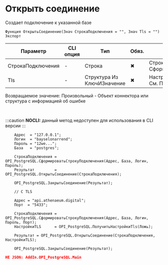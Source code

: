 ﻿---
sidebar_position: 1
---


# Открыть соединение 
 Создает подключение к указанной базе



`Функция ОткрытьСоединение(Знач СтрокаПодключения = "", Знач Tls = "") Экспорт`

  | Параметр | CLI опция | Тип | Обяз. | Назначение |
  |-|-|-|-|-|
  | СтрокаПодключения | - | Строка | &#x2716; | Строка подключения. См. СформироватьСтрокуПодключения |
  | Tls | - | Структура Из КлючИЗначение | &#x2716; | Настройки TLS, если необходимо. См. ПолучитьНастройкиTls |

  
  Возвращаемое значение:   Произвольный - Объект коннектора или структура с информацией об ошибке

<br/>


:::caution
**NOCLI:** данный метод недоступен для использования в CLI версии
:::
<br/>



```bsl title="Пример использования для 1С:Предприятие/OneScript"
    Адрес  = "127.0.0.1";
    Логин  = "bayselonarrend";
    Пароль = "12we...";
    База   = "postgres";

    СтрокаПодключения = OPI_PostgreSQL.СформироватьСтрокуПодключения(Адрес, База, Логин, Пароль);
    Результат         = OPI_PostgreSQL.ОткрытьСоединение(СтрокаПодключения);

    OPI_PostgreSQL.ЗакрытьСоединение(Результат);

    // С TLS

    Адрес = "api.athenaeum.digital";
    Порт  = "5433";

    СтрокаПодключения = OPI_PostgreSQL.СформироватьСтрокуПодключения(Адрес, База, Логин, Пароль, Порт);
    НастройкиTLS      = OPI_PostgreSQL.ПолучитьНастройкиTls(Ложь);

    Результат = OPI_PostgreSQL.ОткрытьСоединение(СтрокаПодключения, НастройкиTLS);

    OPI_PostgreSQL.ЗакрытьСоединение(Результат);
```
    



```json title="Результат"
НЕ JSON: AddIn.OPI_PostgreSQL.Main
```
